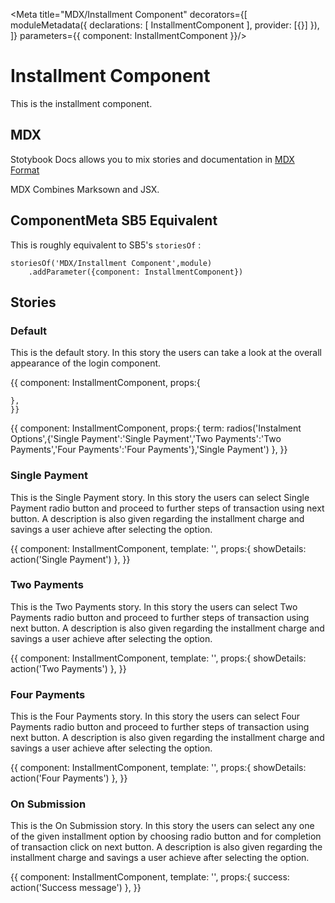 
<Meta title="MDX/Installment Component" decorators={[
    moduleMetadata({
        declarations: [
            InstallmentComponent
        ],
        provider: [{}]
    }),
]} parameters={{
    component: InstallmentComponent
}}/>

# Installment Component 

This is the installment component.

## MDX

Stotybook Docs allows you to mix stories and documentation in 
[MDX Format](https://mdxjs.com/)

MDX Combines Marksown and JSX.

## ComponentMeta SB5 Equivalent

This is roughly equivalent to SB5's `storiesOf` :

```
storiesOf('MDX/Installment Component',module)
    .addParameter({component: InstallmentComponent})

```

## Stories

### Default

This is the default story. In this story the users can take a look at the overall
appearance of the login component.

<Preview>
  <Story name="Default">{{
    component: InstallmentComponent,
    props:{
      
    },
    }}    
  </Story>
</Preview>

<Preview>
  <Story name="Installment Type">{{
    component: InstallmentComponent,
    props:{
      term: radios('Instalment Options',{'Single Payment':'Single Payment','Two Payments':'Two Payments','Four Payments':'Four Payments'},'Single Payment')
    },
    }}    
  </Story>
</Preview>

### Single Payment

This is the Single Payment story. In this story the users can select Single Payment radio button and proceed to 
further steps of transaction using next button. A description is also given regarding the installment charge and savings a
user achieve after selecting the option. 

<Preview>
  <Story name="Single Payment">{{
    component: InstallmentComponent,
    template: '<app-installment (OnSinglePayment)="showDetails($event)"></app-installment>',
    props:{
        showDetails: action('Single Payment')
    },
    }}    
  </Story>
</Preview>

### Two Payments

This is the Two Payments story. In this story the users can select Two Payments radio button and proceed to 
further steps of transaction using next button. A description is also given regarding the installment charge and savings a
user achieve after selecting the option.

<Preview>
  <Story name="Two Payments">{{
    component: InstallmentComponent,
    template: '<app-installment (OnTwoPayments)="showDetails($event)"></app-installment>',
    props:{
        showDetails: action('Two Payments')
    },
    }}    
  </Story>
</Preview>

### Four Payments

This is the Four Payments story. In this story the users can select Four Payments radio button and proceed to 
further steps of transaction using next button. A description is also given regarding the installment charge and savings a
user achieve after selecting the option.

<Preview>
  <Story name="Four Payments">{{
    component: InstallmentComponent,
    template: '<app-installment (OnFourPayments)="showDetails($event)"></app-installment>',
    props:{
        showDetails: action('Four Payments')
    },
    }}    
  </Story>
</Preview>

### On Submission

This is the On Submission story. In this story the users can select any one of the given installment option by choosing radio button 
and for completion of transaction click on next button. A description is also given regarding the installment charge and savings a
user achieve after selecting the option.

<Preview>
  <Story name="On Submission">{{
    component: InstallmentComponent,
    template: '<app-installment (OnSubmission)="success($event)"></app-installment>',
    props:{
        success: action('Success message')
    },
    }}    
  </Story>
</Preview>